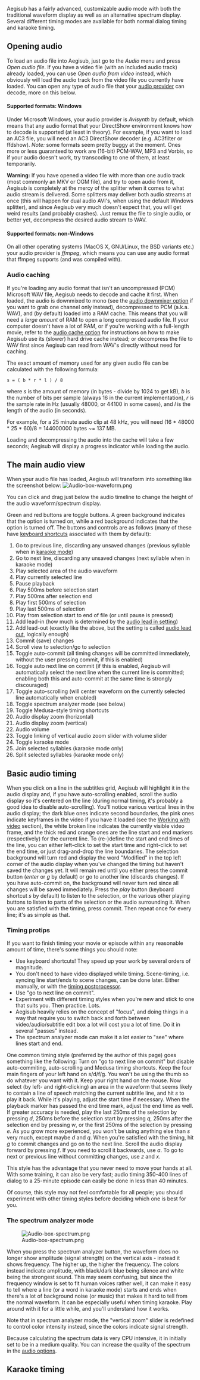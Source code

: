 Aegisub has a fairly advanced, customizable audio mode with both the traditional waveform display as well as an alternative spectrum display. Several different timing modes are available for both normal dialog timing and karaoke timing.

==Opening audio==
To load an audio file into Aegisub, just go to the ''Audio'' menu and press ''Open audio file''. If you have a video file (with an included audio track) already loaded, you can use ''Open audio from video'' instead, which obviously will load the audio track from the video file you currently have loaded. You can open any type of audio file that your [[Options#Audio provider|audio provider]] can decode, more on this below.

====Supported formats: Windows====
Under Microsoft Windows, your audio provider is ''Avisynth'' by default, which means that any audio format that your DirectShow environment knows how to decode is supported (at least in theory). For example, if you want to load an AC3 file, you will need an AC3 DirectShow decoder (e.g. AC3filter or ffdshow). ''Note:'' some formats seem pretty buggy at the moment. Ones more or less guaranteed to work are (16-bit) PCM-WAV, MP3 and Vorbis, so if your audio doesn't work, try transcoding to one of them, at least temporarily.

'''Warning:''' If you have opened a video file with more than one audio track (most commonly an MKV or OGM file), and try to open audio from it, Aegisub is completely at the mercy of the splitter when it comes to what audio stream is delivered. Some splitters may deliver both audio streams at once (this will happen for dual audio AVI's, when using the default Windows splitter), and since Aegisub very much doesn't expect that, you will get weird results (and probably crashes). Just remux the file to single audio, or better yet, decompress the desired audio stream to WAV.

====Supported formats: non-Windows====
On all other operating systems (MacOS X, GNU/Linux, the BSD variants etc.) your audio provider is ''ffmpeg'', which means you can use any audio format that ffmpeg supports (and was compiled with).
{{Todo|Find out exactly what this means with the default compile}}

===Audio caching===
If you're loading any audio format that isn't an uncompressed (PCM) Microsoft WAV file, Aegisub needs to decode and cache it first. When loaded, the audio is downmixed to mono (see the [[Options#Audio downmixer|audio downmixer option]] if you want to grab one channel only instead), decompressed to PCM (a.k.a. WAV), and (by default) loaded into a RAM cache. This means that you will need a ''large amount'' of RAM to open a long compressed audio file. If your computer doesn't have a lot of RAM, or if you're working with a full-length movie, refer to the [[Options#Audio cache|audio cache option]] for instructions on how to make Aegisub use its (slower) hard drive cache instead; or decompress the file to WAV first since Aegisub can read from WAV's directly without need for caching.

The exact amount of memory used for any given audio file can be calculated with the following formula:
 s = ( b * r * l ) / 8
where ''s'' is the amount of memory (in bytes - divide by 1024 to get kB), ''b'' is the number of bits per sample (always 16 in the current implementation), ''r'' is the sample rate in Hz (usually 48000, or 44100 in some cases), and ''l'' is the length of the audio (in seconds).

For example, for a 25 minute audio clip at 48 kHz, you will need (16 * 48000 * 25 * 60)/8 = 144000000 bytes ~= 137 MB.

Loading and decompressing the audio into the cache will take a few seconds; Aegisub will display a progress indicator while loading the audio.

==The main audio view==
When your audio file has loaded, Aegisub will transform into something like the screenshot below:
[[Image:Audio-box-waveform.png]]
{{Todo|needs screenshot with numbered things}}

You can click and drag just below the audio timeline to change the height of the audio waveform/spectrum display.

Green and red buttons are toggle buttons. A green background indicates that the option is turned on, while a red background indicates that the option is turned off. The buttons and controls are as follows (many of these have [[Keyboard shortcuts|keyboard shortcuts]] associated with them by default):
# Go to previous line, discarding any unsaved changes (previous syllable when in [[Audio#Karaoke mode|karaoke mode]])
# Go to next line, discarding any unsaved changes (next syllable when in karaoke mode)
# Play selected area of the audio waveform
# Play currently selected line
# Pause playback
# Play 500ms before selection start
# Play 500ms after selection end
# Play first 500ms of selection
# Play last 500ms of selection
# Play from selection start to end of file (or until pause is pressed)
# Add lead-in (how much is determined by the [[Options#Audio|audio lead in setting]])
# Add lead-out (exactly like the above, but the setting is called [[Options#Audio|audio lead out]], logically enough)
# Commit (save) changes
# Scroll view to selection/go to selection
# Toggle auto-commit (all timing changes will be committed immediately, without the user pressing commit, if this is enabled)
# Toggle auto next line on commit (if this is enabled, Aegisub will automatically select the next line when the current line is committed; enabling both this and auto-commit at the same time is strongly discouraged)
# Toggle auto-scrolling (will center waveform on the currently selected line automatically when enabled)
# Toggle spectrum analyzer mode (see below)
# Toggle Medusa-style timing shortcuts
# Audio display zoom (horizontal)
# Audio display zoom (vertical)
# Audio volume
# Toggle linking of vertical audio zoom slider with volume slider
# Toggle karaoke mode
# Join selected syllables (karaoke mode only)
# Split selected syllables (karaoke mode only)

==Basic audio timing==
When you click on a line in the subtitles grid, Aegisub will highlight it in the audio display and, if you have auto-scrolling enabled, scroll the audio display so it's centered on the line (during normal timing, it's probably a good idea to disable auto-scrolling). You'll notice various vertical lines in the audio display; the dark blue ones indicate second boundaries, the pink ones indicate keyframes in the video if you have it loaded (see the [[Video|Working with video]] section), the white broken line indicates the currently visible video frame, and the thick red and orange ones are the line start and end markers (respectively) for the current line. To (re-)define the start and end times of the line, you can either left-click to set the start time and right-click to set the end time, or just drag-and-drop the line boundaries. The selection background will turn red and display the word "Modified" in the top left corner of the audio display when you've changed the timing but haven't saved the changes yet. It will remain red until you either press the commit button (''enter'' or ''g'' by default) or go to another line (discards changes). If you have auto-commit on, the background will never turn red since all changes will be saved immediately. Press the ''play'' button (keyboard shortcut ''s'' by default) to listen to the selection, or the various other playing buttons to listen to parts of the selection or the audio surrounding it. When you are satisfied with the timing, press commit. Then repeat once for every line; it's as simple as that.

===Timing protips===
If you want to finish timing your movie or episode within any reasonable amount of time, there's some things you should note:
* Use keyboard shortcuts! They speed up your work by several orders of magnitude.
* You don't need to have video displayed while timing. Scene-timing, i.e. syncing line start/ends to scene changes, can be done later. Either manually, or with the [[Timing Post-Processor|timing postprocessor]].
* Use "go to next line on commit".
* Experiment with different timing styles when you're new and stick to one that suits you. Then practice. Lots.
* Aegisub heavily relies on the concept of "focus", and doing things in a way that require you to switch back and forth between video/audio/subtitle edit box a lot will cost you a lot of time. Do it in several "passes" instead.
* The spectrum analyzer mode can make it a lot easier to "see" where lines start and end.

One common timing style (preferred by the author of this page) goes something like the following:
Turn on "go to next line on commit" but disable auto-commiting, auto-scrolling and Medusa timing shortcuts. Keep the four main fingers of your left hand on s/d/f/g. You won't be using the thumb so do whatever you want with it. Keep your right hand on the mouse. Now select (by left- and right-clicking) an area in the waveform that seems likely to contain a line of speech matching the current subtitle line, and hit ''s'' to play it back. While it's playing, adjust the start time if necessary. When the playback marker has passed the end time mark, adjust the end time as well. If greater accuracy is needed, play the last 250ms of the selection by pressing ''d'', 250ms before the selection start by pressing ''q'', 250ms after the selection end by pressing ''w'', or the first 250ms of the selection by pressing ''e''. As you grow more experienced, you won't be using anything else than ''s'' very much, except maybe ''d'' and ''q''. When you're satisfied with the timing, hit ''g'' to commit changes and go on to the next line. Scroll the audio display forward by pressing ''f''. If you need to scroll it backwards, use ''a''. To go to next or previous line without committing changes, use ''z'' and ''x''.

This style has the advantage that you never need to move your hands at all. With some training, it can also be very fast; audio timing 350-400 lines of dialog to a 25-minute episode can easily be done in less than 40 minutes.

Of course, this style may not feel comfortable for all people; you should experiment with other timing styles before deciding which one is best for you.

===The spectrum analyzer mode===
[[Image:Audio-box-spectrum.png]]

When you press the spectrum analyzer button, the waveform does no longer show amplitude (signal strength) on the vertical axis - instead it shows frequency. The higher up, the higher the frequency. The colors instead indicate amplitude, with black/dark blue being silence and white being the strongest sound. This may seem confusing, but since the frequency window is set to fit human voices rather well, it can make it easy to tell where a line (or a word in karaoke mode) starts and ends when there's a lot of background noise (or music) that makes it hard to tell from the normal waveform. It can be especially useful when timing karaoke. Play around with it for a little while, and you'll understand how it works.

Note that in spectrum analyzer mode, the "vertical zoom" slider is redefined to control color intensity instead, since the colors indicate signal strength.

Because calculating the spectrum data is very CPU intensive, it in initially set to be in a medium quality. You can increase the quality of the spectrum in the [[Audio#Options|audio options]].

==Karaoke timing==

{{Todo|here be dragons}}